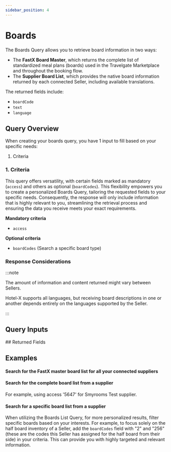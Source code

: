 ```yaml
---
sidebar_position: 4
---
```




# Boards

The Boards Query allows you to retrieve board information in two ways:  
- The **FastX Board Master**, which returns the complete list of standardized meal plans (boards) used in the Travelgate Marketplace and throughout the booking flow.  
- The **Supplier Board List**, which provides the native board information returned by each connected Seller, including available translations.

The returned fields include:

* `boardCode`
* `text`
* `language`


## Query Overview

When creating your boards query, you have 1 input to fill based on your specific needs:

1. Criteria


### 1. Criteria   

This query offers versatility, with certain fields marked as mandatory (`access`) and others as optional (`boardCodes`). This flexibility empowers you to create a personalized Boards Query, tailoring the requested fields to your specific needs. Consequently, the response will only include information that is highly relevant to you, streamlining the retrieval process and ensuring the data you receive meets your exact requirements.

**Mandatory criteria**
* `access`

**Optional criteria**
* `boardCodes` (Search a specific board type)


### Response Considerations

:::note

The amount of information and content returned might vary between Sellers.

Hotel-X supports all languages, but receiving board descriptions in one or another depends entirely on the languages supported by the Seller.

:::


## Query Inputs

<HotelXBoardQueryInput />
## Returned Fields

<BoardConnection />


## Examples

#### Search for the FastX master board list for all your connected suppliers

<GraphqlSample query={boardsQuery} variables={boardsFastXVariables} />


#### Search for the complete board list from a supplier

For example, using access '5647' for Smyrooms Test supplier.

<GraphqlSample query={boardsQuery} variables={boardsVariables} />


#### Search for a specific board list from a supplier

When utilizing the Boards List Query, for more personalized results, filter specific boards based on your interests. For example, to focus solely on the half board inventory of a Seller, add the `boardCodes` field with "2" and "256" (these are the codes this Seller has assigned for the half board from their side) in your criteria. This can provide you with highly targeted and relevant information.

<GraphqlSample query={boardsQuery} variables={boardsByBoardCodeVariables} />